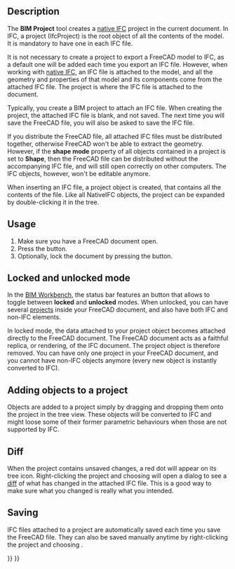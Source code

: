 <languages/>
<translate>

<!--T:1-->
{{Docnav
|[[BIM_Sketch|Sketch]]
|[[Arch_Site|Site]]
|[[BIM_Workbench|BIM]]
|IconL=BIM_Sketch.svg
|IconR=Arch_Site.svg
|IconC=Workbench_BIM.svg
}}

<!--T:2-->
{{GuiCommand
|Name=BIM Project
|MenuLocation=3D/BIM → Project
|Workbenches=[[BIM_Workbench|BIM]]
|Shortcut=
|SeeAlso=
}}

==Description== <!--T:3-->

<!--T:4-->
The '''BIM Project''' tool creates a [[NativeIFC|native IFC]] project in the current document. In IFC, a project (IfcProject) is the root object of all the contents of the model. It is mandatory to have one in each IFC file.

<!--T:5-->
It is not necessary to create a project to export a FreeCAD model to IFC, as a default one will be added each time you export an IFC file. However, when working with [[NativeIFC|native IFC]], an IFC file is attached to the model, and all the geometry and properties of that model and its components come from the attached IFC file. The project is where the IFC file is attached to the document.

<!--T:6-->
Typically, you create a BIM project to attach an IFC file. When creating the project, the attached IFC file is blank, and not saved. The next time you will save the FreeCAD file, you will also be asked to save the IFC file.

<!--T:7-->
If you distribute the FreeCAD file, all attached IFC files must be distributed together, otherwise FreeCAD won't be able to extract the geometry. However, if the '''shape mode''' property of all objects contained in a project is set to '''Shape''', then the FreeCAD file can be distributed without the accompanying IFC file, and will still open correctly on other computers. The IFC objects, however, won't be editable anymore.

<!--T:8-->
When inserting an IFC file, a project object is created, that contains all the contents of the file. Like all NativeIFC objects, the project can be expanded by double-clicking it in the tree.

==Usage== <!--T:9-->

<!--T:10-->
# Make sure you have a FreeCAD document open.
# Press the {{Button|[[Image:BIM_Project.svg|16px]] [[BIM_Project|Project]]}} button.
# Optionally, lock the document by pressing the {{Button|[[Image:IFC.svg|16px]] [[NativeIFC#Locked_and_unlocked_modes|IFC Lock]]}} button.

==Locked and unlocked mode== <!--T:11-->

<!--T:12-->
In the [[BIM Workbench]], the status bar features an {{Button|[[Image:IFC.svg|16px]] [[NativeIFC#Locked_and_unlocked_modes|IFC Lock]]}} button that allows to toggle between '''locked''' and '''unlocked''' modes. When unlocked, you can have several [[BIM Project|projects]] inside your FreeCAD document, and also have both IFC and non-IFC elements.

<!--T:13-->
In locked mode, the data attached to your project object becomes attached directly to the FreeCAD document. The FreeCAD document acts as a faithful replica, or rendering, of the IFC document. The project object is therefore removed. You can have only one project in your FreeCAD document, and you cannot have non-IFC objects anymore (every new object is instantly converted to IFC).

==Adding objects to a project== <!--T:14-->

<!--T:15-->
Objects are added to a project simply by dragging and dropping them onto the project in the tree view. These objects will be converted to IFC and might loose some of their former parametric behaviours when those are not supported by IFC.

==Diff== <!--T:16-->

<!--T:17-->
When the project contains unsaved changes, a red dot will appear on its tree icon. Right-clicking the project and choosing {{MenuCommand|IFC → Diff}} will open a dialog to see a [https://en.wikipedia.org/wiki/Diff diff] of what has changed in the attached IFC file. This is a good way to make sure what you changed is really what you intended.

==Saving== <!--T:18-->

<!--T:19-->
IFC files attached to a project are automatically saved each time you save the FreeCAD file. They can also be saved manually anytime by right-clicking the project and choosing {{MenuCommand|IFC → Save}}.


<!--T:20-->
{{Docnav
|[[BIM_Sketch|Sketch]]
|[[Arch_Site|Site]]
|[[BIM_Workbench|BIM]]
|IconL=BIM_Sketch.svg
|IconR=Arch_Site.svg
|IconC=Workbench_BIM.svg
}}

</translate>
{{BIM_Tools_navi{{#translation:}}}}
{{Userdocnavi{{#translation:}}}}
